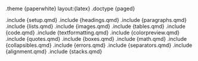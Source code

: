 <!-- Change here to test a different theme -->
.theme {paperwhite} layout:{latex}
<!-- Change here to paged/slides/plain to test a different document type -->
.doctype {paged}

.include {setup.qmd}
.include {headings.qmd}
.include {paragraphs.qmd}
.include {lists.qmd}
.include {images.qmd}
.include {tables.qmd}
.include {code.qmd}
.include {textformatting.qmd}
.include {colorpreview.qmd}
.include {quotes.qmd}
.include {boxes.qmd}
.include {math.qmd}
.include {collapsibles.qmd}
.include {errors.qmd}
.include {separators.qmd}
.include {alignment.qmd}
.include {stacks.qmd}